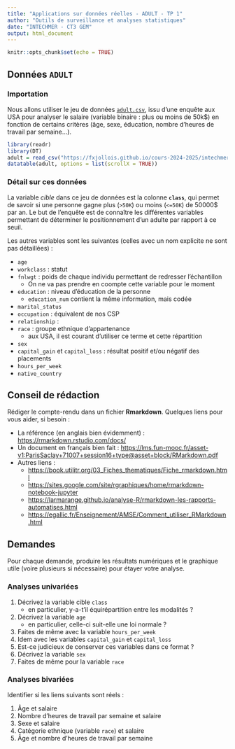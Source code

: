 ```yaml
---
title: "Applications sur données réelles - ADULT - TP 1"
author: "Outils de surveillance et analyses statistiques"
date: "INTECHMER - CT3 GEM"
output: html_document
---
```


```r
knitr::opts_chunk$set(echo = TRUE)
```


## Données `ADULT`

### Importation

Nous allons utiliser le jeu de données [`adult.csv`](https://fxjollois.github.io/cours-2024-2025/intechmer-3a-add-tests/adult.csv), issu d'une enquête aux USA pour analyser le salaire (variable binaire : plus ou moins de 50k$) en fonction de certains critères (âge, sexe, éducation, nombre d'heures de travail par semaine...).

```r
library(readr)
library(DT)
adult = read_csv("https://fxjollois.github.io/cours-2024-2025/intechmer-3a-add-tests/adult.csv")
datatable(adult, options = list(scrollX = TRUE))
```
### Détail sur ces données

La variable *cible* dans ce jeu de données est la colonne **`class`**, qui permet de savoir si une personne gagne plus (`>50K`) ou moins (`<=50K`) de 50000$ par an. Le but de l'enquête est de connaître les différentes variables permettant de déterminer le positionnement d'un adulte par rapport à ce seuil.

Les autres variables sont les suivantes (celles avec un nom explicite ne sont pas détaillées) :

- `age`
- `workclass` : statut
- `fnlwgt` : poids de chaque individu permettant de redresser l'échantillon
  - On ne va pas prendre en coompte cette variable pour le moment
- `education` : niveau d'éducation de la personne
  - `education_num` contient la même information, mais codée
- `marital_status`
- `occupation` : équivalent de nos CSP
- `relationship` : 
- `race` : groupe ethnique d'appartenance
  - aux USA, il est courant d'utiliser ce terme et cette répartition
- `sex`
- `capital_gain` et `capital_loss` : résultat positif et/ou négatif des placements
- `hours_per_week`
- `native_country`

## Conseil de rédaction

Rédiger le compte-rendu dans un fichier **Rmarkdown**. Quelques liens pour vous aider, si besoin :

- La référence (en anglais bien évidemment) : <https://rmarkdown.rstudio.com/docs/>
- Un document en français bien fait : <https://lms.fun-mooc.fr/asset-v1:ParisSaclay+71007+session16+type@asset+block/RMarkdown.pdf>
- Autres liens :
  - <https://book.utilitr.org/03_Fiches_thematiques/Fiche_rmarkdown.html>
  - <https://sites.google.com/site/rgraphiques/home/rmarkdown-notebook-jupyter>
  - <https://larmarange.github.io/analyse-R/rmarkdown-les-rapports-automatises.html>
  - <https://egallic.fr/Enseignement/AMSE/Comment_utiliser_RMarkdown.html>


## Demandes

Pour chaque demande, produire les résultats numériques et le graphique utile (voire plusieurs si nécessaire) pour étayer votre analyse.

### Analyses univariées

1. Décrivez la variable cible `class`
    - en particulier, y-a-t'il équirépartition entre les modalités ?
1. Décrivez la variable `age`
    - en particulier, celle-ci suit-elle une loi normale ?
1. Faites de même avec la variable `hours_per_week`
1. Idem avec les variables `capital_gain` et `capital_loss`
1. Est-ce judicieux de conserver ces variables dans ce format ?
1. Décrivez la variable `sex`
1. Faites de même pour la variable `race`

### Analyses bivariées

Identifier si les liens suivants sont réels :

1. Âge et salaire
1. Nombre d'heures de travail par semaine et salaire
1. Sexe et salaire
1. Catégorie ethnique (variable `race`) et salaire
1. Âge et nombre d'heures de travail par semaine

